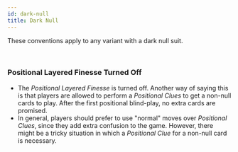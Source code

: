 ```yaml
---
id: dark-null
title: Dark Null
---
```


These conventions apply to any variant with a dark null suit.

<br />

### Positional Layered Finesse Turned Off

- The _Positional Layered Finesse_ is turned off. Another way of saying this is that players are allowed to perform a _Positional Clues_ to get a non-null cards to play. After the first positional blind-play, no extra cards are promised.
- In general, players should prefer to use "normal" moves over _Positional Clues_, since they add extra confusion to the game. However, there might be a tricky situation in which a _Positional Clue_ for a non-null card is necessary.
